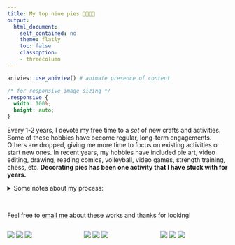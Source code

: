 ```yaml
---
title: My top nine pies 🥧👩🏻‍🎨
output:  
  html_document:  
    self_contained: no  
    theme: flatly
    toc: false
    classoption:
    - threecolumn
---
```


```r
aniview::use_aniview() # animate presence of content
```

```css
/* for responsive image sizing */
.responsive {
  width: 100%;
  height: auto;
}
```

<!-- for accessing the link icons --> 
<script src="https://kit.fontawesome.com/455169677b.js" crossorigin="anonymous"></script> 


::: {.aniview data-av-animation="fadeInUp"}

<!-- <center><h3><font color="#8c7edc"> Still baking! Thanks for your patience 🙇🏻‍♀️ </font></h3></center> -->

<!-- According to the <a target="_blank" rel="noopener noreferrer" href="https://www.theserialhobbyistgirl.com/about-me/">Serial Hobbyist Girl</a>, -->

<!-- > "A serial hobbyist is someone who spends their life, or a large portion of it, moving from hobby to hobby, trying many things but not really sticking with any for the long haul." -->

Every 1-2 years, I devote my free time to a *set* of new crafts and activities. Some of these hobbies have become regular, long-term engagements. Others are dropped, giving me more time to focus on existing activities or start new ones. In recent years, my hobbies have included pie art, video editing, drawing, reading comics, volleyball, video games, strength training, chess, etc. **Decorating pies has been one activity that I have stuck with for years.**


<details><summary>Some notes about my process:</summary>

- Each pie art piece takes several days to plan and execute. Lots of crust design drafting and experimentation occurred (e.g., baking painted crust). This is my favorite part of the process!
- Many times, the final look of the pie is completely different than planned because I often make mistakes during the execution (e.g., I over-bake the crust). I view these situations as new challenges that make the activity even more exciting and fun. How can I best recover from this? What can I learn from this mishap?
- I often make the same few flavors of pie filling: apple, chocolate, or strawberry. 
- The inspiration for these pieces mostly comes from media I am consuming at the moment.
- I also enjoy baking and decorating other sweets, such as tarts and cheesecakes 🍰
</details>

<br>

Feel free to <a target="_blank" rel="noopener noreferrer" href="mailto:shirleyduong5@gmail.com">email me</a> about these works and thanks for looking!


:::::::::::::: {.columns}


::: {.column width="33%"}
<img src="files/Pie_Apple_Floral.jpg" class="responsive">
<img src="files/Pie_Apple_Haku.jpg" class="responsive">
<img src="files/Pie_Apple_Roses.jpg" class="responsive">
:::


::: {.column width="33%"}
<img src="files/Pie_Chocolate_Kirby.jpg" class="responsive">
<img src="files/Pie_Strawberry_Sailormoon.jpg" class="responsive">
<img src="files/Pie_Chocolate_Ymir.jpg" class="responsive">
:::


::: {.column width="33%"}
<img src="files/Pie_Egg_LookBack.jpg" class="responsive">
<img src="files/Pie_Strawberry_Basket.jpg" class="responsive">
<img src="files/Pie_Berry_Gojo.jpg" class="responsive">
:::



::::::::::::::





:::
